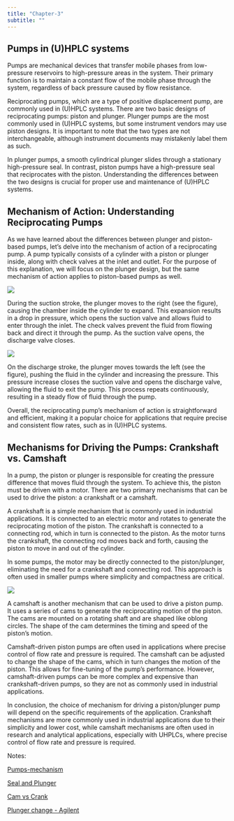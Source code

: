 ```yaml
---
title: "Chapter-3"
subtitle: ""
---
```

## Pumps in (U)HPLC systems

Pumps are mechanical devices that transfer mobile phases from low-pressure reservoirs to high-pressure areas in the system. Their primary function is to maintain a constant flow of the mobile phase through the system, regardless of back pressure caused by flow resistance.

Reciprocating pumps, which are a type of positive displacement pump, are commonly used in (U)HPLC systems. There are two basic designs of reciprocating pumps: piston and plunger. Plunger pumps are the most commonly used in (U)HPLC systems, but some instrument vendors may use piston designs. It is important to note that the two types are not interchangeable, although instrument documents may mistakenly label them as such.

In plunger pumps, a smooth cylindrical plunger slides through a stationary high-pressure seal. In contrast, piston pumps have a high-pressure seal that reciprocates with the piston. Understanding the differences between the two designs is crucial for proper use and maintenance of (U)HPLC systems.

## Mechanism of Action: Understanding Reciprocating Pumps

As we have learned about the differences between plunger and piston-based pumps, let's delve into the mechanism of action of a reciprocating pump. A pump typically consists of a cylinder with a piston or plunger inside, along with check valves at the inlet and outlet. For the purpose of this explanation, we will focus on the plunger design, but the same mechanism of action applies to piston-based pumps as well.

![](plunger-vs-piston.jpg){fig-align="center"}

During the suction stroke, the plunger moves to the right (see the figure), causing the chamber inside the cylinder to expand. This expansion results in a drop in pressure, which opens the suction valve and allows fluid to enter through the inlet. The check valves prevent the fluid from flowing back and direct it through the pump. As the suction valve opens, the discharge valve closes.

![](mechanism-of-pump.jpg){fig-align="center"}

On the discharge stroke, the plunger moves towards the left (see the figure), pushing the fluid in the cylinder and increasing the pressure. This pressure increase closes the suction valve and opens the discharge valve, allowing the fluid to exit the pump. This process repeats continuously, resulting in a steady flow of fluid through the pump.

Overall, the reciprocating pump's mechanism of action is straightforward and efficient, making it a popular choice for applications that require precise and consistent flow rates, such as in (U)HPLC systems.

## Mechanisms for Driving the Pumps: Crankshaft vs. Camshaft

In a pump, the piston or plunger is responsible for creating the pressure difference that moves fluid through the system. To achieve this, the piston must be driven with a motor. There are two primary mechanisms that can be used to drive the piston: a crankshaft or a camshaft.

A crankshaft is a simple mechanism that is commonly used in industrial applications. It is connected to an electric motor and rotates to generate the reciprocating motion of the piston. The crankshaft is connected to a connecting rod, which in turn is connected to the piston. As the motor turns the crankshaft, the connecting rod moves back and forth, causing the piston to move in and out of the cylinder.

In some pumps, the motor may be directly connected to the piston/plunger, eliminating the need for a crankshaft and connecting rod. This approach is often used in smaller pumps where simplicity and compactness are critical.

![](cam-mechanism.jpg){fig-align="center"}

A camshaft is another mechanism that can be used to drive a piston pump. It uses a series of cams to generate the reciprocating motion of the piston. The cams are mounted on a rotating shaft and are shaped like oblong circles. The shape of the cam determines the timing and speed of the piston's motion.

Camshaft-driven piston pumps are often used in applications where precise control of flow rate and pressure is required. The camshaft can be adjusted to change the shape of the cams, which in turn changes the motion of the piston. This allows for fine-tuning of the pump's performance. However, camshaft-driven pumps can be more complex and expensive than crankshaft-driven pumps, so they are not as commonly used in industrial applications.

In conclusion, the choice of mechanism for driving a piston/plunger pump will depend on the specific requirements of the application. Crankshaft mechanisms are more commonly used in industrial applications due to their simplicity and lower cost, while camshaft mechanisms are often used in research and analytical applications, especially with UHPLCs, where precise control of flow rate and pressure is required.

Notes:

[Pumps-mechanism](https://www.youtube.com/watch?v=4OJTN0M1DBk&ab_channel=MachineTechVideoBlog)

[Seal and Plunger](https://www.youtube.com/watch?v=PGDDQbegHMg&ab_channel=jboogz26)

[Cam vs Crank](https://www.explainthatstuff.com/cranks-and-cams.html)

[Plunger change - Agilent](https://www.youtube.com/watch?v=vFUVHssMnx4&ab_channel=AgilentTechnologies)
